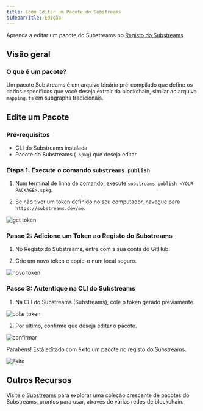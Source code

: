 ```yaml
---
title: Como Editar um Pacote do Substreams
sidebarTitle: Edição
---
```


Aprenda a editar um pacote do Substreams no [Registo do Substreams](https://substreams.dev).

## Visão geral

### O que é um pacote?

Um pacote Substreams é um arquivo binário pré-compilado que define os dados específicos que você deseja extrair da blockchain, similar ao arquivo `mapping.ts` em subgraphs tradicionais.

## Edite um Pacote

### Pré-requisitos

- CLI do Substreams instalada
- Pacote do Substreams (`.spkg`) que deseja editar

### Etapa 1: Execute o comando `substreams publish`

1. Num terminal de linha de comando, execute `substreams publish <YOUR-PACKAGE>.spkg`.

2. Se não tiver um token definido no seu computador, navegue para `https://substreams.dev/me`.

![get token](/img/1_get-token.png)

### Passo 2: Adicione um Token ao Registo do Substreams

1. No Registo do Substreams, entre com a sua conta do GitHub.

2. Crie um novo token e copie-o num local seguro.

![novo token](/img/2_new_token.png)

### Passo 3: Autentique na CLI do Substreams

1. Na CLI do Substreams (Substreams), cole o token gerado previamente.

![colar token](/img/3_paste_token.png)

2. Por último, confirme que deseja editar o pacote.

![confirmar](/img/4_confirm.png)

Parabéns! Está editado com êxito um pacote no registo do Substreams.

![êxito](/img/5_success.png)

## Outros Recursos

Visite o [Substreams](https://substreams.dev/) para explorar uma coleção crescente de pacotes do Substreams, prontos para usar, através de várias redes de blockchain.
